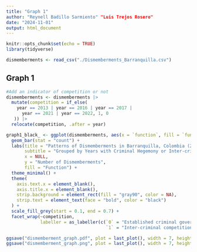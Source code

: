 ```yaml
---
title: "Graph 1"
author: "Reynell Badillo Sarmiento" "Luis Trejos Rosero"
date: "2024-11-01"
output: html_document
---
```


```r
knitr::opts_chunk$set(echo = TRUE)
library(tidyverse)
```

```r
dismemberments <- read_csv("./Dismemberments_Barranquilla.csv")
```

## Graph 1

```r
#Add an indicator of competition or not
dismemberments <- dismemberments |> 
  mutate(competition = if_else(
    year == 2013 | year == 2016 | year == 2017 | 
      year == 2021 | year == 2022, 1, 0
   )) |> 
  relocate(competition, .after = year)
```

```r
graph1_black_ <- ggplot(dismemberments, aes(x = `function`, fill = `function`)) +
  geom_bar(stat = "count") +
  labs(title = "Patterns of Dismemberments in Barranquilla, Colombia (2013-2022)",
       subtitle = "Grouped by Years with Criminal Hegemony or Inter-criminal Competition",
       x = NULL, 
       y = "Number of Dismemberments",
       fill = "Function") +
  theme_minimal() +
  theme(
    axis.text.x = element_blank(),
    axis.title.x = element_blank(),
    strip.background = element_rect(fill = "gray90", color = NA),
    strip.text = element_text(face = "bold", color = "black")
  ) +
  scale_fill_grey(start = 0.1, end = 0.7) +
  facet_wrap(~competition, 
             labeller = as_labeller(c(`0` = "Established criminal governance regime",
                                      `1` = "Inter-criminal competition")))

ggsave("dismemberment_graph.pdf", plot = last_plot(), width = 7, height = 5)
ggsave("dismemberment_graph.png", plot = last_plot(), width = 7, height = 5, dpi = 600)


```
